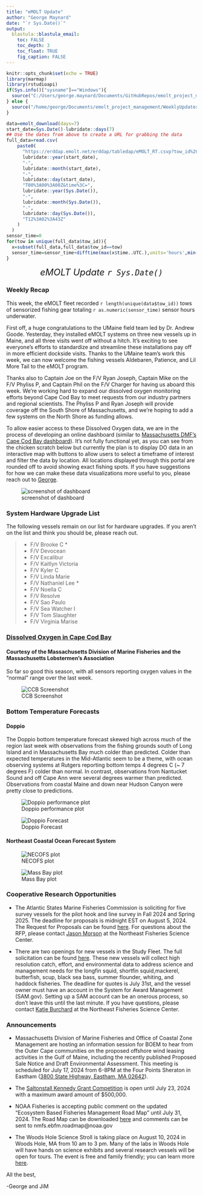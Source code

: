 ```yaml
---
title: "eMOLT Update"
author: "George Maynard"
date: "`r Sys.Date()`"  
output: 
  blastula::blastula_email:
    toc: FALSE
    toc_depth: 3
    toc_float: TRUE
    fig_caption: FALSE
---
```


```r
knitr::opts_chunk$set(echo = TRUE)
library(marmap)
library(rstudioapi)
if(Sys.info()["sysname"]=="Windows"){
  source("C:/Users/george.maynard/Documents/GitHubRepos/emolt_project_management/WeeklyUpdates/forecast_check/R/emolt_download.R")
} else {
  source("/home/george/Documents/emolt_project_management/WeeklyUpdates/forecast_check/R/emolt_download.R")
}

data=emolt_download(days=7)
start_date=Sys.Date()-lubridate::days(7)
## Use the dates from above to create a URL for grabbing the data
full_data=read.csv(
    paste0(
      "https://erddap.emolt.net/erddap/tabledap/eMOLT_RT.csvp?tow_id%2Csegment_type%2Ctime%2Clatitude%2Clongitude%2Cdepth%2Ctemperature%2Csensor_type&segment_type=%22Fishing%22&time%3E=",
      lubridate::year(start_date),
      "-",
      lubridate::month(start_date),
      "-",
      lubridate::day(start_date),
      "T00%3A00%3A00Z&time%3C=",
      lubridate::year(Sys.Date()),
      "-",
      lubridate::month(Sys.Date()),
      "-",
      lubridate::day(Sys.Date()),
      "T12%3A02%3A43Z"
    )
  )
sensor_time=0
for(tow in unique(full_data$tow_id)){
  x=subset(full_data,full_data$tow_id==tow)
  sensor_time=sensor_time+difftime(max(x$time..UTC.),units='hours',min(x$time..UTC.))
}
```

<center> 

<font size="5"> *eMOLT Update `r Sys.Date()` * </font>

</center>

### Weekly Recap 

This week, the eMOLT fleet recorded `r length(unique(data$tow_id))` tows of sensorized fishing gear totaling `r as.numeric(sensor_time)` sensor hours underwater.

First off, a huge congratulations to the UMaine field team led by Dr. Andrew Goode. Yesterday, they installed eMOLT systems on three new vessels up in Maine, and all three visits went off without a hitch. It's exciting to see everyone's efforts to standardize and streamline these installations pay off in more efficient dockside visits. Thanks to the UMaine team's work this week, we can now welcome the fishing vessels Aldebaren, Patience, and Lil More Tail to the eMOLT program. 

Thanks also to Captain Joe on the F/V Ryan Joseph, Captain Mike on the F/V Phyliss P, and Captain Phil on the F/V Charger for having us aboard this week. We're working hard to expand our dissolved oxygen monitoring efforts beyond Cape Cod Bay to meet requests from our industry partners and regional scientists. The Phyliss P and Ryan Joseph will provide coverage off the South Shore of Massachusetts, and we're hoping to add a few systems on the North Shore as funding allows. 

To allow easier access to these Dissolved Oxygen data, we are in the process of developing an online dashboard (similar to [Massachusetts DMF's Cape Cod Bay dashboard](https://experience.arcgis.com/experience/0d553dfc6c60487cb1f4d20b5366ee0b/page/Map-Page/)). It's not fully functional yet, as you can see from the chicken scratch below but currently the plan is to display DO data in an interactive map with buttons to allow users to select a timeframe of interest and filter the data by location. All locations displayed through this portal are rounded off to avoid showing exact fishing spots. If you have suggestions for how we can make these data visualizations more useful to you, please reach out to [George](george.maynard@noaa.gov).

![screenshot of dashboard](image (2).png)

### System Hardware Upgrade List

The following vessels remain on our list for hardware upgrades. If you aren't on the list and think you should be, please reach out. 

>
 - F/V Brooke C *
 - F/V Devocean
 - F/V Excalibur
 - F/V Kaitlyn Victoria
 - F/V Kyler C
 - F/V Linda Marie
 - F/V Nathaniel Lee *
 - F/V Noella C
 - F/V Resolve
 - F/V Sao Paulo
 - F/V Sea Watcher I
 - F/V Tom Slaughter
 - F/V Virginia Marise

### [Dissolved Oxygen in Cape Cod Bay](https://experience.arcgis.com/experience/0d553dfc6c60487cb1f4d20b5366ee0b/page/Map-Page/)
#### Courtesy of the Massachusetts Division of Marine Fisheries and the Massachusetts Lobstermen's Association

So far so good this season, with all sensors reporting oxygen values in the "normal" range over the last week.

![CCB Screenshot](CCB_screenshot.JPG)

### Bottom Temperature Forecasts

#### Doppio 

The Doppio bottom temperature forecast skewed high across much of the region last week with observations from the fishing grounds south of Long Island and in Massachusetts Bay much colder than predicted. Colder than expected temperatures in the Mid-Atlantic seem to be a theme, with ocean observing systems at Rutgers reporting bottom temps 4 degrees C (~ 7 degrees F) colder than normal. In contrast, observations from Nantucket Sound and off Cape Ann were several degrees warmer than predicted. Observations from coastal Maine and down near Hudson Canyon were pretty close to predictions.

![Doppio performance plot](doppio_compare.png)

![Doppio Forecast](DOPPIO_forecast_F.gif)

#### Northeast Coastal Ocean Forecast System

![NECOFS plot](NECOFS_GOM.gif)

![Mass Bay plot](NECOFS_MABAY.gif)

### Cooperative Research Opportunities

- The Atlantic States Marine Fisheries Commission is soliciting for five survey vessels for the pilot hook and line survey in Fall 2024 and Spring 2025. The deadline for proposals is midnight EST on August 5, 2024. The Request for Proposals can be found [here](https://asmfc.org/files/RFPs/FY2025_RFP_OffshoreWindPilotHL_Surveys.pdf). For questions about the RFP, please contact [Jason Morson](jason.morson@noaa.gov) at the Northeast Fisheries Science Center.

- There are two openings for new vessels in the Study Fleet. The full solicitation can be found [here](https://sam.gov/opp/25f452f4ea2e4a6696d1262bbc9829ed/view). These new vessels will collect high resolution catch, effort, and environmental data to address science and management needs for the longfin squid, shortfin squid,mackerel, butterfish, scup, black sea bass, summer flounder, whiting, and haddock fisheries. The deadline for quotes is July 31st, and the vessel owner must have an account in the System for Award Management (SAM.gov). Setting up a SAM account can be an onerous process, so don't leave this until the last minute. If you have questions, please contact [Katie Burchard](katie.burchard@noaa.gov) at the Northeast Fisheries Science Center. 

### Announcements

- Massachusetts Division of Marine Fisheries and Office of Coastal Zone Management are hosting an information session for BOEM to hear from the Outer Cape communities on the proposed offshore wind leasing activities in the Gulf of Maine, including the recently published Proposed Sale Notice and Draft Environmental Assessment. This meeting is scheduled for July 17, 2024 from 6-8PM at the Four Points Sheraton in Eastham ([3800 State Highway, Eastham, MA 02642](https://maps.app.goo.gl/bznqHfaJKbf7VU7X7)).

- The [Saltonstall Kennedy Grant Competition](https://www.fisheries.noaa.gov/grant/saltonstall-kennedy-grant-competition) is open until July 23, 2024 with a maximum award amount of $500,000.  

- NOAA Fisheries is accepting public comment on the updated "Ecosystem Based Fisheries Management Road Map" until July 31, 2024. The Road Map can be downloaded [here](https://www.fisheries.noaa.gov/resource/document/ecosystem-based-fisheries-management-road-map-update) and comments can be sent to nmfs.ebfm.roadmap@noaa.gov

- The Woods Hole Science Stroll is taking place on August 10, 2024 in Woods Hole, MA from 10 am to 3 pm. Many of the labs in Woods Hole will have hands on science exhibits and several research vessels will be open for tours. The event is free and family friendly; you can learn more [here](https://www.fisheries.noaa.gov/event/2024-woods-hole-science-stroll-noaa-fisheries). 

All the best,

-George and JiM
